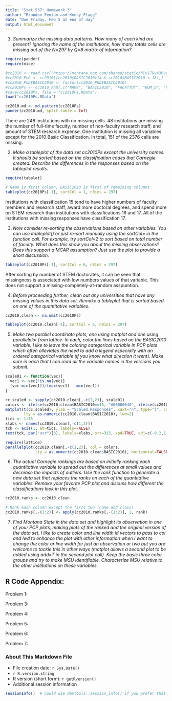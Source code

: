 ```yaml
---
title: "Stat 537: Homework 3"
author: "Brandon Fenton and Kenny Flagg"
date: "Due Friday, Feb 5 at end of day"
output: html_document
---
```


1. _Summarize the missing data patterns. How many of each kind are present? Ignoring the name of the institutions, how many totals cells are missing out of the N=297 by Q=8 matrix of information?_
```r
require(pander)
require(mice)

#cc2010 <- read.csv("https://montana.box.com/shared/static/hlv178y436vggzmsxxzsdkoarfkopkvp.csv", header = TRUE)
#cc2010_PhD <- cc2010[(cc2010$BASIC2010>14 & cc2010$BASIC2010 < 18),]
#cc2010_PhD$BASIC2010 <- factor(cc2010_PhD$BASIC2010)
#cc2010Ps <- cc2010_PhD[,c("NAME", "BASIC2010", "FACFTTOT", "HUM_D", "PROF_D", "SOC_D", "STEM_D", "RESSTAFF", "STEM_EXP")]
#save(cc2010Ps, file = "cc2010Ps.RData")
load("cc2010Ps.RData")

cc2010.md <- md.pattern(cc2010Ps)
pander(cc2010.md, split.table = Inf)
```
There are 248 institutions with no missing cells. 48 institutions are missing the number of full-time faculty, number of non-faculty research staff, and amount of STEM research expense. One institution is missing all variables except for the 2010 Basic Classification. In total, 151 of the 2376 cells are missing.

2. _Make a tableplot of the data set cc2010Ps except the university names. It should be sorted based on the classification codes that Carnegie created. Describe the differences in the responses based on the tableplot results._
```r
require(tabplot)

# Name is first column, BASIC2010 is first of remaining columns
tableplot(cc2010Ps[-1], sortCol = 1, nBins = 297)
```
Institutions with classification 15 tend to have higher numbers of faculty members and research staff, award more doctoral degrees, and spend more on STEM research than institutions with classifications 16 and 17. All of the institutions with missing responses have classification 17.

3. _Now consider re-sorting the observations based on other variables. You can use itableplot() or just re-sort manually using the sortCol= in the function call. For example, try sortCol=2 to sort based on total number of faculty. What does this show you about the missing observations? Does this support a MCAR assumption? Just use the plot to provide a short discussion._
```r
tableplot(cc2010Ps[-1], sortCol = 6, nBins = 297)
```
After sorting by number of STEM doctorates, it can be seen that missingness is associated with low numbers values of that variable. This does not support a missing-completely-at-random asspumtion.

4. _Before proceeding further, clean out any universities that have any missing values in this data set. Remake a tableplot that is sorted based on one of the quantitative variables._
```r
cc2010.clean <- na.omit(cc2010Ps)

tableplot(cc2010.clean[-1], sortCol = 6, nBins = 297)
```

5. _Make two parallel coordinate plots, one using matplot and one using parallelplot from lattice. In each, color the lines based on the BASIC2010 variable. I like to leave the coloring categorical variable in PCP plots which often alleviates the need to add a legend especially with an ordered categorical variable (if you know what direction it went). Make sure in each that I can read all the variable names in the versions you submit._
```r
scale01 <- function(vec){
  vec1 <- vec[!is.na(vec)]
  (vec-min(vec1))/(max(vec1) - min(vec1))
}

cc.scaled <- sapply(cc2010.clean[,-c(1,2)], scale01)
colors <- ifelse(cc2010.clean$BASIC2010==15, "#00000040", ifelse(cc2010.clean$BASIC2010==16, "#ff000040", "#00ff0040"))
matplot(t(cc.scaled), ylab = "Scaled Responses", xaxt="n", type="l", col=colors, 
        lty = as.numeric(cc2010.clean$BASIC2010), lwd=2)
tics <- 1:15
xlabs <- names(cc2010.clean[,-c(1,2)])
tck <- axis(1, at=tics, labels=FALSE)
text(tck, par("usr")[3], labels=xlabs, srt=315, xpd=TRUE, adj=c(-0.2,1.2, cex=0.9))
```
```r
require(lattice)
parallelplot(cc2010.clean[,-c(1,2)], col = colors, 
             lty = as.numeric(cc2010.clean$BASIC2010), horizontal=FALSE, lwd=2)
```

6. _The actual Carnegie rankings are based on initially ranking each quantitative variable to spread out the differences at small values and decrease the impacts of outliers. Use the rank function to generate a new data set that replaces the ranks on each of the quantitative variables. Remake your favorite PCP plot and discuss how different the classifications look in this plot._
```r
cc2010.ranks <- cc2010.clean

# Rank each column except the first two (name and class)
cc2010.ranks[,-(1:2)] <- apply(cc2010.ranks[,-(1:2)], 2, rank)
```

7. _Find Montana State in the data set and highlight its observation in one of your PCP plots, making plots of the ranked and the original version of the data set. I like to create color and line width id vectors to pass to col and lwd to enhance the plot with other information when I want to change the color or line width for just an observation or two but you are welcome to tackle this in other ways (matplot allows a second plot to be added using add=T in the second plot call). Keep the basic three color groups and try to make MSU identifiable. Characterize MSU relative to the other institutions on these variables._


## R Code Appendix:
Problem 1:

Problem 3:

Problem 4:

Problem 5:

Problem 6:

Problem 7:


### About This Markdown File

  * File creation date: `r Sys.Date()`
  * `r R.version.string`
  * R version (short form): `r getRversion()`
  * Additional session information
  
```r
sessionInfo()  # could use devtools::session_info() if you prefer that
```
